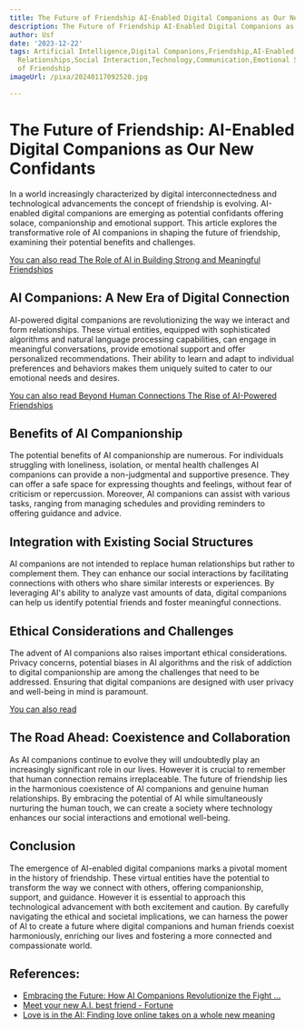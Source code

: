 ```yaml
---
title: The Future of Friendship AI-Enabled Digital Companions as Our New Confidants
description: The Future of Friendship AI-Enabled Digital Companions as Our New Confidants
author: Usf
date: '2023-12-22'
tags: Artificial Intelligence,Digital Companions,Friendship,AI-Enabled Companions,Human-AI
  Relationships,Social Interaction,Technology,Communication,Emotional Support,Personalization,Privacy,Ethics,Acceptance,Future
  of Friendship
imageUrl: /pixa/20240117092520.jpg

---
```

# The Future of Friendship: AI-Enabled Digital Companions as Our New Confidants

In a world increasingly characterized by digital interconnectedness and technological advancements the  concept  of friendship is evolving. AI-enabled digital companions are emerging  as potential confidants offering  solace, companionship and  emotional support. This article explores the transformative role of AI companions in shaping the future of friendship, examining their potential benefits and  challenges.

[You can also read  The Role of AI in Building Strong and Meaningful Friendships](The%20Role%20of%20AI%20in%20Building%20Strong%20and%20Meaningful%20Friendships)


## AI Companions:  A New  Era of Digital  Connection

AI-powered digital  companions are revolutionizing the way we interact and form relationships. These virtual entities, equipped with sophisticated  algorithms  and natural language processing capabilities,  can engage in meaningful  conversations, provide emotional support and offer personalized recommendations. Their ability to learn and adapt to individual preferences and behaviors makes them  uniquely suited to cater to our  emotional needs and desires.

[You  can also read Beyond Human Connections The Rise of AI-Powered Friendships](Beyond%20Human%20Connections%20The%20Rise%20of%20AI-Powered%20Friendships)


## Benefits of AI  Companionship

The  potential benefits of  AI companionship are numerous. For individuals struggling  with loneliness, isolation, or mental health challenges AI companions can provide a non-judgmental and supportive presence.  They can offer a safe space for expressing thoughts and feelings, without fear of criticism or repercussion. Moreover, AI companions can assist with various tasks, ranging from  managing schedules and providing reminders to offering guidance and advice.

## Integration with Existing Social Structures

AI companions are not intended to replace  human relationships but rather to complement them. They can enhance our  social interactions by facilitating connections with others who share similar interests  or experiences. By leveraging AI's ability  to analyze vast amounts of data, digital companions  can help us identify potential  friends and foster meaningful connections.

## Ethical Considerations and Challenges

The advent  of AI companions also raises important  ethical considerations. Privacy concerns, potential biases in AI algorithms and the risk of addiction to digital companionship  are  among the challenges that need to be addressed. Ensuring that digital companions are designed with user privacy and well-being in mind is paramount.

[You  can also read ]()


## The Road Ahead: Coexistence and Collaboration

As AI companions continue to evolve  they will undoubtedly play an increasingly significant role in our lives. However it is  crucial to remember that human  connection remains irreplaceable. The future of friendship lies in the harmonious coexistence of AI companions and genuine human relationships. By embracing the potential of  AI while simultaneously nurturing the human touch, we can create a society where technology enhances our social  interactions and emotional well-being.

## Conclusion

The emergence of  AI-enabled digital companions marks a pivotal  moment in the history of friendship. These virtual entities have the potential to transform the way we connect with others, offering companionship, support, and guidance. However it is essential to  approach this technological advancement with both excitement and caution. By carefully navigating  the  ethical and societal implications,  we can harness the  power of AI to create a future  where digital companions and human friends coexist harmoniously, enriching our lives  and fostering a more connected and compassionate world.

## References:
- [Embracing the Future: How AI Companions Revolutionize the Fight ...](https://medium.com/@evolwe.ai/embracing-the-future-how-ai-companions-revolutionize-the-fight-against-loneliness-c1bb8d7b7ee0)
- [Meet your new A.I. best friend - Fortune](https://fortune.com/2021/12/10/emotive-ai-companion-friend-metaverse-robots-technology-design-artificial-intelligence/)
- [Love is in the AI: Finding love online takes on a whole new meaning](https://www.welivesecurity.com/en/we-live-progress/love-ai-finding-love-online-whole-new-meaning/)
